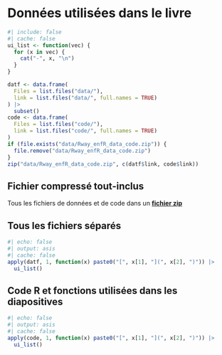 # Données utilisées dans le livre {#sec-data-files}




```r
#| include: false
#| cache: false
ui_list <- function(vec) {
  for (x in vec) {
    cat("-", x, "\n")
  }
}

datf <- data.frame(
  Files = list.files("data/"),
  link = list.files("data/", full.names = TRUE)
) |>
  subset()
code <- data.frame(
  Files = list.files("code/"),
  link = list.files("code/", full.names = TRUE)
)
if (file.exists("data/Rway_enfR_data_code.zip")) {
  file.remove("data/Rway_enfR_data_code.zip")
}
zip("data/Rway_enfR_data_code.zip", c(datf$link, code$link))
```

## Fichier compressé tout-inclus

Tous les fichiers de données et de code dans un [**fichier zip**](./data/Rway_enfR_data_code.zip)

## Tous les fichiers séparés

```r
#| echo: false
#| output: asis
#| cache: false
apply(datf, 1, function(x) paste0("[", x[1], "](", x[2], ")")) |>
  ui_list()
```

## Code R et fonctions utilisées dans les diapositives

```r
#| echo: false
#| output: asis
#| cache: false
apply(code, 1, function(x) paste0("[", x[1], "](", x[2], ")")) |>
  ui_list()
```



